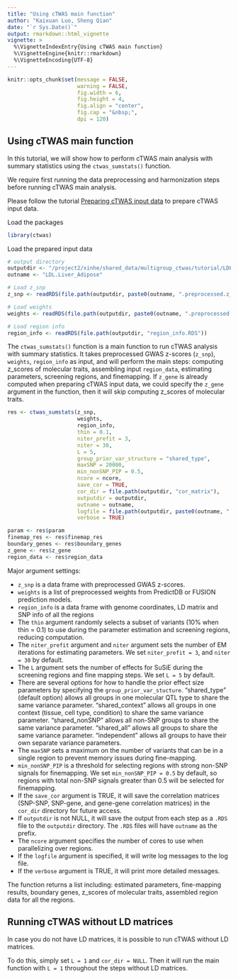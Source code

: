 ```yaml
---
title: "Using cTWAS main function"
author: "Kaixuan Luo, Sheng Qian"
date: "`r Sys.Date()`"
output: rmarkdown::html_vignette
vignette: >
  %\VignetteIndexEntry{Using cTWAS main function}
  %\VignetteEngine{knitr::rmarkdown}
  %\VignetteEncoding{UTF-8}
---
```



```r
knitr::opts_chunk$set(message = FALSE,
                      warning = FALSE,
                      fig.width = 6,
                      fig.height = 4,
                      fig.align = "center",
                      fig.cap = "&nbsp;",
                      dpi = 120)
```


## Using cTWAS main function

In this tutorial, we will show how to perform cTWAS main analysis with summary statistics using the `ctwas_sumstats()` function. 

We require first running the data preprocessing and harmonization steps before running cTWAS main analysis. 

Please follow the tutorial [Preparing cTWAS input data]() to prepare cTWAS input data.

Load the packages
```r
library(ctwas)
```

Load the prepared input data
```r
# output directory
outputdir <- "/project2/xinhe/shared_data/multigroup_ctwas/tutorial/LDL_multitissue_tutorial/output/"
outname <- "LDL.Liver_Adipose"

# Load z_snp
z_snp <- readRDS(file.path(outputdir, paste0(outname, ".preprocessed.z_snp.RDS")))

# Load weights
weights <- readRDS(file.path(outputdir, paste0(outname, ".preprocessed.weights.RDS")))

# Load region info
region_info <- readRDS(file.path(outputdir, "region_info.RDS"))
```

The `ctwas_sumstats()` function is a main function to run cTWAS analysis with summary statistics. It takes preprocessed GWAS z-scores (`z_snp`), `weights`, `region_info` as input, and will perform the main steps: computing z_scores of molecular traits, assembling input `region_data`, estimating parameters, screening regions, and finemapping. 
If `z_gene` is already computed when preparing cTWAS input data, we could specify the `z_gene` argument in the function, then it will skip computing z_scores of molecular traits.

```r
res <- ctwas_sumstats(z_snp,
                      weights,
                      region_info,
                      thin = 0.1,
                      niter_prefit = 3,
                      niter = 30,
                      L = 5,
                      group_prior_var_structure = "shared_type",
                      maxSNP = 20000,
                      min_nonSNP_PIP = 0.5,
                      ncore = ncore,
                      save_cor = TRUE,
                      cor_dir = file.path(outputdir, "cor_matrix"),
                      outputdir = outputdir,
                      outname = outname,
                      logfile = file.path(outputdir, paste0(outname, ".ctwas_sumstats.log")),
                      verbose = TRUE)

param <- res$param
finemap_res <- res$finemap_res
boundary_genes <- res$boundary_genes
z_gene <- res$z_gene
region_data <- res$region_data
```


Major argument settings:

-   `z_snp` is a data frame with preprocessed GWAS z-scores.
-   `weights` is a list of preprocessed weights from PredictDB or FUSION prediction models.
-   `region_info` is a data frame with genome coordinates, LD matrix and SNP info of all the regions
-   The `thin` argument randomly selects a subset of variants (10% when thin = 0.1) to use during the parameter estimation and screening regions, reducing computation.
-   The `niter_prefit` argument and `niter` argument sets the number of EM iterations for estimating parameters. We set `niter_prefit = 3`, and `niter = 30` by default.
-   The `L` argument sets the number of effects for SuSiE during the screening regions and fine mapping steps. We set `L = 5` by default.
-   There are several options for how to handle the prior effect size parameters by specifying the `group_prior_var_stucture`. "shared_type" (default option) allows all groups in one molecular QTL type to share the same variance parameter. "shared_context" allows all groups in one context (tissue, cell type, condition) to share the same variance parameter. "shared_nonSNP" allows all non-SNP groups to share the same variance parameter. "shared_all" allows all groups to share the same variance parameter. "independent" allows all groups to have their own separate variance parameters.
-   The `maxSNP` sets a maximum on the number of variants that can be in a single region to prevent memory issues during fine-mapping.
-   `min_nonSNP_PIP` is a threshold for selecting regions with strong non-SNP signals for finemapping. We set `min_nonSNP_PIP = 0.5` by default, so regions with total non-SNP signals greater than 0.5 will be selected for finemapping.
-   If the `save_cor` argument is TRUE, it will save the correlation matrices (SNP-SNP, SNP-gene, and gene-gene correlation matrices) in the `cor_dir` directory for future access.
-   If `outputdir` is not NULL, it will save the output from each step as a `.RDS` file to the `outputdir` directory. The `.RDS` files will have `outname` as the prefix.
-   The `ncore` argument specifies the number of cores to use when parallelizing over regions.
-   If the `logfile` argument is specified, it will write log messages to the log file.
-   If the `verbose` argument is TRUE, it will print more detailed messages.

The function returns a list including: 
estimated parameters, fine-mapping results, boundary genes, z_scores of molecular traits, assembled region data for all the regions.

## Running cTWAS without LD matrices

In case you do not have LD matrices, it is possible to run cTWAS without LD matrices. 

To do this, simply set `L = 1` and `cor_dir = NULL`. Then it will run the main function with `L = 1` throughout the steps without LD matrices. 
